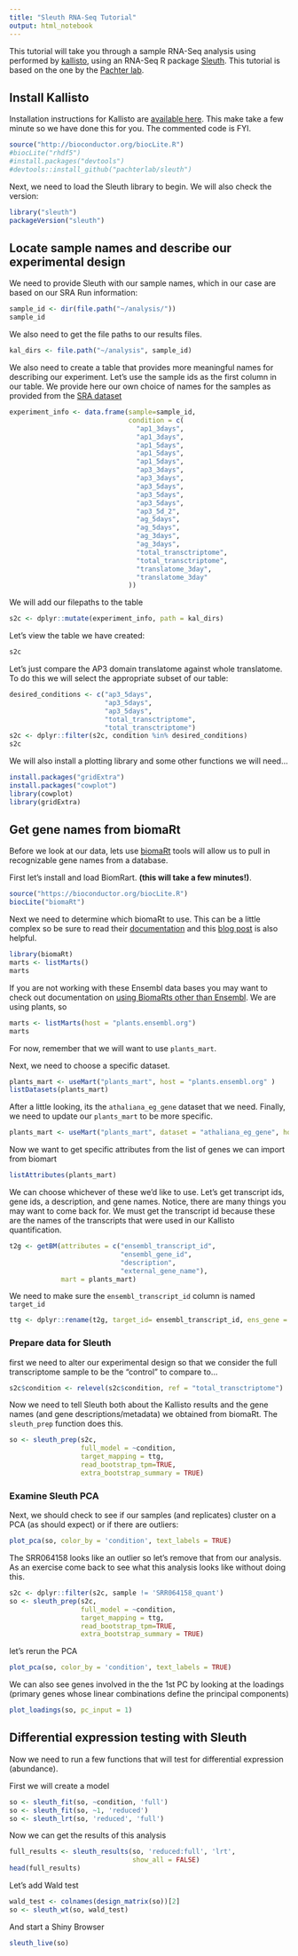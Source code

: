 ```yaml
---
title: "Sleuth RNA-Seq Tutorial"
output: html_notebook
---
```


This tutorial will take you through a sample RNA-Seq analysis using performed by [kallisto](https://pachterlab.github.io/kallisto/about), using an RNA-Seq R package [Sleuth](https://pachterlab.github.io/sleuth/about). This tutorial is based on the one by the [Pachter lab](https://pachterlab.github.io/sleuth_walkthroughs/boj/analysis.html). 

## Install Kallisto 

Installation instructions for Kallisto are [available here](https://pachterlab.github.io/sleuth/download). This make take a few minute so we have done this for you. The commented code is FYI. 

```r

source("http://bioconductor.org/biocLite.R")
#biocLite("rhdf5")
#install.packages("devtools")
#devtools::install_github("pachterlab/sleuth")
```


Next, we need to load the Sleuth library to begin. We will also check the version:
```r
library("sleuth")
packageVersion("sleuth")
```

## Locate sample names and describe our experimental design

We need to provide Sleuth with our sample names, which in our case are based on our SRA Run information:

```r
sample_id <- dir(file.path("~/analysis/"))
sample_id
```

We also need to get the file paths to our results files. 
```r
kal_dirs <- file.path("~/analysis", sample_id)
```

We also need to create a table that provides more meaningful names for describing our experiment. Let's use the sample ids as the first column in our table. We provide here our own choice of names for the samples as provided from the [SRA dataset](https://www.ncbi.nlm.nih.gov/sra?term=SRP003234)

```r
experiment_info <- data.frame(sample=sample_id, 
                              condition = c(
                                "ap1_3days", 
                                "ap1_3days", 
                                "ap1_5days",
                                "ap1_5days", 
                                "ap1_5days", 
                                "ap3_3days",
                                "ap3_3days",
                                "ap3_5days",
                                "ap3_5days",
                                "ap3_5days",
                                "ap3_5d_2",
                                "ag_5days",
                                "ag_5days",
                                "ag_3days",
                                "ag_3days",
                                "total_transctriptome",
                                "total_transctriptome",
                                "translatome_3day", 
                                "translatome_3day"
                              ))
```



We will add our filepaths to the table

```r
s2c <- dplyr::mutate(experiment_info, path = kal_dirs)
```

Let's view the table we have created:
```r
s2c
```

Let's just compare the AP3 domain translatome against whole translatome. To do this we will select the appropriate subset of our table: 

```r
desired_conditions <- c("ap3_5days", 
                        "ap3_5days", 
                        "ap3_5days", 
                        "total_transctriptome",
                        "total_transctriptome")
s2c <- dplyr::filter(s2c, condition %in% desired_conditions)
s2c
```



We will also install a plotting library and some other functions we will need...

```r
install.packages("gridExtra")
install.packages("cowplot")
library(cowplot)
library(gridExtra)
```

## Get gene names from biomaRt 

Before we look at our data, lets use [biomaRt](https://bioconductor.org/packages/release/bioc/html/biomaRt.html) tools will allow us to pull in recognizable gene names from a database. 

First let's install and load BiomRart. **(this will take a few minutes!)**. 

```r
source("https://bioconductor.org/biocLite.R")
biocLite("biomaRt")
```

Next we need to determine which biomaRt to use. This can be a little complex so 
be sure to read their [documentation](https://www.bioconductor.org/packages/devel/bioc/vignettes/biomaRt/inst/doc/biomaRt.html) and this [blog post](https://nsaunders.wordpress.com/2015/04/28/some-basics-of-biomart/) is also helpful. 

```r
library(biomaRt)
marts <- listMarts()
marts
```

If you are not working with these Ensembl data bases you may want to check out documentation on [using BiomaRts other than Ensembl](https://bioconductor.org/packages/release/bioc/vignettes/biomaRt/inst/doc/biomaRt.html#using-a-biomart-other-than-ensembl). We are using plants, so

```r
marts <- listMarts(host = "plants.ensembl.org")
marts
```

For now, remember that we will want to use `plants_mart`. 

Next, we need to choose a specific dataset. 

```r
plants_mart <- useMart("plants_mart", host = "plants.ensembl.org" )
listDatasets(plants_mart)
```

After a little looking, its the `athaliana_eg_gene` dataset that we need. Finally, we need to update our `plants_mart` to be more specific. 

```r
plants_mart <- useMart("plants_mart", dataset = "athaliana_eg_gene", host="plants.ensembl.org" )
```

Now we want to get specific attributes from the list of genes we can import from biomart

```r
listAttributes(plants_mart)
```

We can choose whichever of these we'd like to use. Let's get transcript ids, gene ids, a description, and gene names. Notice, there are many things you may 
want to come back for. We must get the transcript id because these are the names of the transcripts that were used in our Kallisto quantification. 

```r
t2g <- getBM(attributes = c("ensembl_transcript_id", 
                            "ensembl_gene_id", 
                            "description",
                            "external_gene_name"), 
             mart = plants_mart)
```

We need to make sure the `ensembl_transcript_id` column is named `target_id`

```r
ttg <- dplyr::rename(t2g, target_id= ensembl_transcript_id, ens_gene = ensembl_gene_id, ext_gene = external_gene_name)
```


### Prepare data for Sleuth 

first we need to alter our experimental design so that we consider the full transcriptome sample to be the "control" to compare to...

```r
s2c$condition <- relevel(s2c$condition, ref = "total_transctriptome")
```


Now we need to tell Sleuth both about the Kallisto results and the gene names (and gene descriptions/metadata) we obtained from biomaRt. The `sleuth_prep` function does this. 

```r
so <- sleuth_prep(s2c, 
                  full_model = ~condition,  
                  target_mapping = ttg, 
                  read_bootstrap_tpm=TRUE, 
                  extra_bootstrap_summary = TRUE)
```


### Examine Sleuth PCA

Next, we should check to see if our samples (and replicates) cluster on a PCA (as should expect) or if there are outliers:

```r
plot_pca(so, color_by = 'condition', text_labels = TRUE)
```

The SRR064158 looks like an outlier so let's remove that from our analysis. As an exercise come back to see what this analysis looks like without doing this. 

```r

s2c <- dplyr::filter(s2c, sample != 'SRR064158_quant')
so <- sleuth_prep(s2c, 
                  full_model = ~condition,  
                  target_mapping = ttg, 
                  read_bootstrap_tpm=TRUE, 
                  extra_bootstrap_summary = TRUE)
```

let's rerun the PCA

```r
plot_pca(so, color_by = 'condition', text_labels = TRUE)
```


We can also see genes involved in the the 1st PC by looking at the loadings (primary genes whose linear combinations define the principal components)

```r
plot_loadings(so, pc_input = 1)
```

## Differential expression testing with Sleuth 

Now we need to run a few functions that will test for differential expression (abundance). 

First we will create a model

```r
so <- sleuth_fit(so, ~condition, 'full')
so <- sleuth_fit(so, ~1, 'reduced')
so <- sleuth_lrt(so, 'reduced', 'full')
```

Now we can get the results of this analysis

```r
full_results <- sleuth_results(so, 'reduced:full', 'lrt',
                               show_all = FALSE)
head(full_results)
```



Let's add  Wald test
```r
wald_test <- colnames(design_matrix(so))[2]
so <- sleuth_wt(so, wald_test)
```

And start a Shiny Browser

```r
sleuth_live(so)
```









